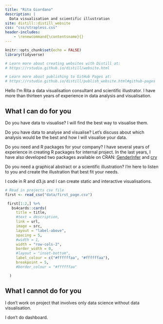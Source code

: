 ```yaml
---
title: "Rita Giordano"
description: |
  Data visualisation and scientific illustration
site: distill::distill_website
css: "css/strapless.css"
header-includes:
    - \renewcommand{\contentsname}{}
---
```


<!-- d-article pre  { -->
<!--   background-color: #dae7f1; -->
<!-- } -->


```r
knitr::opts_chunk$set(echo = FALSE)
library(tidyverse)

# Learn more about creating websites with Distill at:
# https://rstudio.github.io/distill/website.html

# Learn more about publishing to GitHub Pages at:
# https://rstudio.github.io/distill/publish_website.html#github-pages

```

Hello I'm Rita a data visualisation consultant and scientific illustrator. I have more than thirteen years of experience in data analysis and visualisation.

## What I can do for you 
Do you have data to visualise? I will find the best way to visualise them. 

Do you have data to analyse and visualise? Let's discuss about which analysis would be the best and how I will visualise your data.

Do you need and R packages for your company? I have several years of experience in creating R packages for internal project. In the last years, I have also developed two packages available on CRAN: 
[GenderInfer](https://cran.r-project.org/web/packages/GenderInfer/index.html) and 
[cry](https://jfoadi.github.io/cry/) 

Do you need a graphical abstract or a scientific illustration? I'm here to listen to you and create the illustration that best fit your needs.

I code in R and d3.js and I can create static and interactive visualisations.

```r
# Read in projects csv file
first <- read_csv("data/first_page.csv")
```

```r
 first[1:2,] %>%
   bs4cards::cards(
     title = title,
     #text = description,
     link = url,
     image = src,
     layout = "label-above",
     spacing = 5,
     #width = 1,
     width = "row-cols-2",
     border_width = 0,
     #layout = "inset-bottom",
     label_colour = c("#ffffffaa", "#ffffffaa"),
     breakpoint = 5,
     #border_colour = "#ffffffaa"

  )
```

## What I cannot do for you 
I don't work on project that involves only data science without data visualisation.

I don't do dashboard. 

